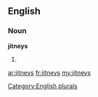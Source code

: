 ==English==

===Noun===
'''jitneys'''

# {{plural of|[[jitney]]}}

[[Category:English plurals]]

[[ar:jitneys]]
[[fr:jitneys]]
[[my:jitneys]]